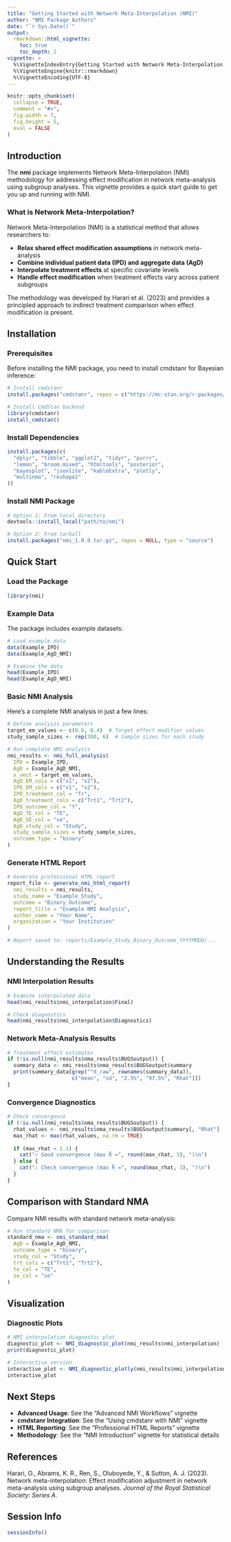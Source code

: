 ```yaml
---
title: "Getting Started with Network Meta-Interpolation (NMI)"
author: "NMI Package Authors"
date: "`r Sys.Date()`"
output: 
  rmarkdown::html_vignette:
    toc: true
    toc_depth: 2
vignette: >
  %\VignetteIndexEntry{Getting Started with Network Meta-Interpolation (NMI)}
  %\VignetteEngine{knitr::rmarkdown}
  %\VignetteEncoding{UTF-8}
---
```


```r
knitr::opts_chunk$set(
  collapse = TRUE,
  comment = "#>",
  fig.width = 7,
  fig.height = 5,
  eval = FALSE
)
```

## Introduction

The **nmi** package implements Network Meta-Interpolation (NMI) methodology for addressing effect modification in network meta-analysis using subgroup analyses. This vignette provides a quick start guide to get you up and running with NMI.

### What is Network Meta-Interpolation?

Network Meta-Interpolation (NMI) is a statistical method that allows researchers to:

- **Relax shared effect modification assumptions** in network meta-analysis
- **Combine individual patient data (IPD) and aggregate data (AgD)** 
- **Interpolate treatment effects** at specific covariate levels
- **Handle effect modification** when treatment effects vary across patient subgroups

The methodology was developed by Harari et al. (2023) and provides a principled approach to indirect treatment comparison when effect modification is present.

## Installation

### Prerequisites

Before installing the NMI package, you need to install cmdstanr for Bayesian inference:

```r
# Install cmdstanr
install.packages("cmdstanr", repos = c("https://mc-stan.org/r-packages/", getOption("repos")))

# Install CmdStan backend
library(cmdstanr)
install_cmdstan()
```

### Install Dependencies

```r
install.packages(c(
  "dplyr", "tibble", "ggplot2", "tidyr", "purrr", 
  "lemon", "broom.mixed", "htmltools", "posterior", 
  "bayesplot", "jsonlite", "kableExtra", "plotly", 
  "multinma", "reshape2"
))
```

### Install NMI Package

```r
# Option 1: From local directory
devtools::install_local("path/to/nmi")

# Option 2: From tarball
install.packages("nmi_1.0.0.tar.gz", repos = NULL, type = "source")
```

## Quick Start

### Load the Package

```r
library(nmi)
```

### Example Data

The package includes example datasets:

```r
# Load example data
data(Example_IPD)
data(Example_AgD_NMI)

# Examine the data
head(Example_IPD)
head(Example_AgD_NMI)
```

### Basic NMI Analysis

Here's a complete NMI analysis in just a few lines:

```r
# Define analysis parameters
target_em_values <- c(0.6, 0.4)  # Target effect modifier values
study_sample_sizes <- rep(300, 6)  # Sample sizes for each study

# Run complete NMI analysis
nmi_results <- nmi_full_analysis(
  IPD = Example_IPD,
  AgD = Example_AgD_NMI,
  x_vect = target_em_values,
  AgD_EM_cols = c("x1", "x2"),
  IPD_EM_cols = c("x1", "x2"),
  IPD_treatment_col = "Tr",
  AgD_treatment_cols = c("Trt1", "Trt2"),
  IPD_outcome_col = "Y",
  AgD_TE_col = "TE",
  AgD_SE_col = "se",
  AgD_study_col = "Study",
  study_sample_sizes = study_sample_sizes,
  outcome_type = "binary"
)
```

### Generate HTML Report

```r
# Generate professional HTML report
report_file <- generate_nmi_html_report(
  nmi_results = nmi_results,
  study_name = "Example_Study",
  outcome = "Binary_Outcome",
  report_title = "Example NMI Analysis",
  author_name = "Your Name",
  organization = "Your Institution"
)

# Report saved to: reports/Example_Study_Binary_Outcome_YYYYMMDD/...
```

## Understanding the Results

### NMI Interpolation Results

```r
# Examine interpolated data
head(nmi_results$nmi_interpolation$Final)

# Check diagnostics
head(nmi_results$nmi_interpolation$Diagnostics)
```

### Network Meta-Analysis Results

```r
# Treatment effect estimates
if (!is.null(nmi_results$nma_results$BUGSoutput)) {
  summary_data <- nmi_results$nma_results$BUGSoutput$summary
  print(summary_data[grep("^d_raw", rownames(summary_data)), 
                     c("mean", "sd", "2.5%", "97.5%", "Rhat")])
}
```

### Convergence Diagnostics

```r
# Check convergence
if (!is.null(nmi_results$nma_results$BUGSoutput)) {
  rhat_values <- nmi_results$nma_results$BUGSoutput$summary[, "Rhat"]
  max_rhat <- max(rhat_values, na.rm = TRUE)
  
  if (max_rhat < 1.1) {
    cat("✓ Good convergence (max R̂ =", round(max_rhat, 3), ")\n")
  } else {
    cat("⚠ Check convergence (max R̂ =", round(max_rhat, 3), ")\n")
  }
}
```

## Comparison with Standard NMA

Compare NMI results with standard network meta-analysis:

```r
# Run standard NMA for comparison
standard_nma <- nmi_standard_nma(
  AgD = Example_AgD_NMI,
  outcome_type = "binary",
  study_col = "Study",
  trt_cols = c("Trt1", "Trt2"),
  te_col = "TE",
  se_col = "se"
)
```

## Visualization

### Diagnostic Plots

```r
# NMI interpolation diagnostic plot
diagnostic_plot <- NMI_diagnostic_plot(nmi_results$nmi_interpolation)
print(diagnostic_plot)

# Interactive version
interactive_plot <- NMI_diagnostic_plotly(nmi_results$nmi_interpolation)
interactive_plot
```

## Next Steps

- **Advanced Usage**: See the "Advanced NMI Workflows" vignette
- **cmdstanr Integration**: See the "Using cmdstanr with NMI" vignette  
- **HTML Reporting**: See the "Professional HTML Reports" vignette
- **Methodology**: See the "NMI Introduction" vignette for statistical details

## References

Harari, O., Abrams, K. R., Ren, S., Oluboyede, Y., & Sutton, A. J. (2023). Network meta-interpolation: Effect modification adjustment in network meta-analysis using subgroup analyses. *Journal of the Royal Statistical Society: Series A*.

## Session Info

```r
sessionInfo()
``` 
